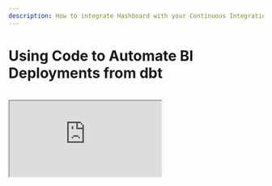 ```yaml
---
description: How to integrate Hashboard with your Continuous Integration (CI) systems and dbt (Data Build Tool) for automated preview builds and deployments
---
```


# Using Code to Automate BI Deployments from dbt

<br />
<div style={{ position: "relative", paddingBottom: "62.5%", height: 0 }}>
  <iframe
    src="https://www.loom.com/embed/40d1d123ee2c4468912980d1aad753ce?hide_owner=true&hide_share=true&hide_title=true&hideEmbedTopBar=true"
    style={{
      position: "absolute",
      top: 0,
      left: 0,
      width: "100%",
      height: "100%"
    }}
  ></iframe>
</div>
